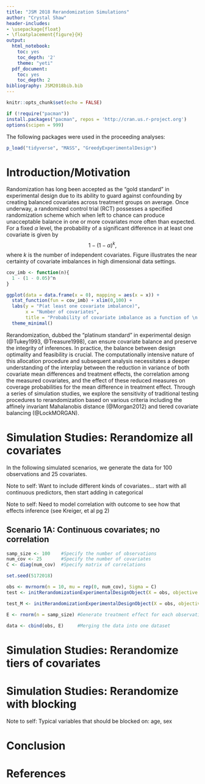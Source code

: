 ```yaml
---
title: "JSM 2018 Rerandomization Simulations"
author: "Crystal Shaw"
header-includes:
- \usepackage{float}
- \floatplacement{figure}{H}
output:
  html_notebook:
    toc: yes
    toc_depth: '2'
    theme: "yeti"
  pdf_document:
    toc: yes
    toc_depth: 2
bibliography: JSM2018bib.bib
---
```


```r
knitr::opts_chunk$set(echo = FALSE)
```

```r
if (!require("pacman")) 
install.packages("pacman", repos = 'http://cran.us.r-project.org')
options(scipen = 999)
```

The following packages were used in the proceeding analyses:

```r
p_load("tidyverse", "MASS", "GreedyExperimentalDesign")
```

# Introduction/Motivation

Randomization has long been accepted as the "gold standard" in experimental design due to its ability to guard against confounding by creating balanced covariates across treatment groups on average.  Once underway, a randomized control trial (RCT) possesses a specified randomization scheme which when left to chance can produce unacceptable balance in one or more covariates more often than expected.  For a fixed $\alpha$ level, the probability of a significant difference in at least one covariate is given by $$1 - (1 - \alpha)^k, $$ where $k$ is the number of independent covariates. Figure \ref{fig:Covariate Imbalance Plot} illustrates the near certainty of covariate imbalances in high dimensional data settings.

```r
cov_imb <- function(n){
  1 - (1 - 0.05)^n
}

ggplot(data = data.frame(x = 0), mapping = aes(x = x)) +
  stat_function(fun = cov_imb) + xlim(0,100) + 
  labs(y = "P(at least one covariate imbalance)", 
       x = "Number of covariates", 
       title = "Probability of covariate imbalance as a function of \n the number of covariates") + 
  theme_minimal()
```

Rerandomization, dubbed the “platinum standard” in experimental design (@Tukey1993, @Treasure1998), can ensure covariate balance and preserve the integrity of inferences. In practice, the balance between design optimality and feasibility is crucial.  The computationally intensive nature of this allocation procedure and subsequent analysis necessitates a deeper understanding of the interplay between the reduction in variance of both covariate mean differences and treatment effects, the correlation among the measured covariates, and the effect of these reduced measures on coverage probabilities for the mean difference in treatment effect. Through a series of simulation studies, we explore the sensitivity of traditional testing procedures to rerandomization based on various criteria including the affinely invariant Mahalanobis distance (@Morgan2012) and tiered covariate balancing (@LockMORGAN). 


# Simulation Studies: Rerandomize all covariates  

In the following simulated scenarios, we generate the data for 100 observations and 25 covariates.  

Note to self:  Want to include different kinds of covariates... start with all continuous predictors, then start adding in categorical 

Note to self:  Need to model correlation with outcome to see how that effects inference (see Kreiger, et al pg 2)

## Scenario 1A:  Continuous covariates; no correlation 

```r
samp_size <- 100    #Specify the number of observations
num_cov <- 25       #Specify the number of covariates
C <- diag(num_cov)  #Specify matrix of correlations
```

```r
set.seed(5172018)

obs <- mvrnorm(n = 10, mu = rep(0, num_cov), Sigma = C)
test <- initRerandomizationExperimentalDesignObject(X = obs, objective = "abs_sum_diff", obj_val_cutoff_to_include = 50, num_cores = 3)

test_M <- initRerandomizationExperimentalDesignObject(X = obs, objective = "mahal_dist", obj_val_cutoff_to_include = 10000)

E <- rnorm(n = samp_size) #Generate treatment effect for each observation

data <- cbind(obs, E)     #Merging the data into one dataset
```

# Simulation Studies: Rerandomize tiers of covariates  

# Simulation Studies: Rerandomize with blocking  

Note to self:  Typical variables that should be blocked on:  age, sex



# Conclusion

\pagebreak

# References